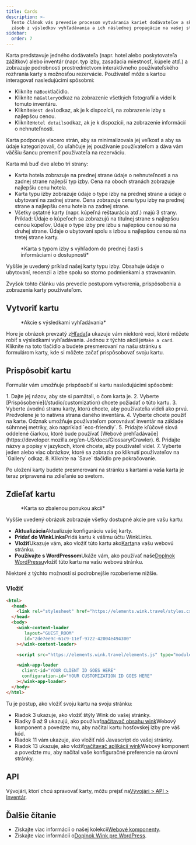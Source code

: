 ```yaml
---
title: Cards
description: >-
  Tento článok vás prevedie procesom vytvárania kariet dodávateľov a skladových
  zásob z výsledkov vyhľadávania a ich následnej propagácie na vašej stránke.
sidebar:
  order: 7
---
```


Karta predstavuje jedného dodávateľa (napr. hotel alebo poskytovateľa zážitkov) alebo inventár (napr. typ izby, zasadacia miestnosť, kúpele atď.) a zobrazuje podrobnosti prostredníctvom interaktívneho používateľského rozhrania karty s možnosťou rezervácie.
Používateľ môže s kartou interagovať nasledujúcimi spôsobmi:

* Kliknite na`Book`tlačidlo.
* Kliknite na`Gallery`odkaz na zobrazenie všetkých fotografií a videí k tomuto inventáru.
* Kliknite`Best deal`odkaz, ak je k dispozícii, na zobrazenie izby s najlepšou cenou.
* Kliknite`Hotel details`odkaz, ak je k dispozícii, na zobrazenie informácií o nehnuteľnosti.

Karta podporuje viacero strán, aby sa minimalizovala jej veľkosť a aby sa údaje kategorizovali, čo uľahčuje jej používanie používateľom a dáva vám väčšiu šancu premeniť používateľa na rezerváciu.

Karta má buď dve alebo tri strany:

* Karta hotela zobrazuje na prednej strane údaje o nehnuteľnosti a na zadnej strane najlepší typ izby. Cena na oboch stranách zobrazuje najlepšiu cenu hotela.
* Karta typu izby zobrazuje údaje o type izby na prednej strane a údaje o ubytovaní na zadnej strane. Cena zobrazuje cenu typu izby na prednej strane a najlepšiu cenu hotela na zadnej strane.
* Všetky ostatné karty (napr. kúpeľná reštaurácia atď.) majú 3 strany. Príklad: Údaje o kúpeľoch sa zobrazujú na titulnej strane s najlepšou cenou kúpeľov. Údaje o type izby pre izbu s najlepšou cenou sú na druhej strane. Údaje o ubytovaní spolu s izbou s najlepšou cenou sú na tretej strane karty.

<figure>
  <CloudinaryImage width="350" height="829" resize="scale" quality="best" alt="Náhľad karty" src="academy/card-example" errorImage="noimage_opaque_nyrtl0.png" />

  <figcaption>*Karta s typom izby s výhľadom do prednej časti s informáciami o dostupnosti*</figcaption>
</figure>


Vyššie je uvedený príklad našej karty typu izby. Obsahuje údaje o ubytovaní, recenzii a izbe spolu so storno podmienkami a stravovaním.

Zvyšok tohto článku vás prevedie postupom vytvorenia, prispôsobenia a zobrazenia karty používateľom.

## Vytvoriť kartu

<figure>
  <CloudinaryImage width="350" height="238" resize="scale" quality="best" alt="Akcie" src="academy/inventory-actions" errorImage="noimage_opaque_nyrtl0.png" />

  <figcaption>*Akcie s výsledkami vyhľadávania*</figcaption>
</figure>


Hore je obrázok prevzatý z[Hľadať](/studio/search)a ukazuje vám niektoré veci, ktoré môžete robiť s výsledkami vyhľadávania. Jednou z týchto akcií je`Make a card`.
Kliknite na toto tlačidlo a budete presmerovaní na našu stránku s formulárom karty, kde si môžete začať prispôsobovať svoju kartu.

## Prispôsobiť kartu

Formulár vám umožňuje prispôsobiť si kartu nasledujúcimi spôsobmi:

<Steps>
  1. Dajte jej názov, aby ste si pamätali, o čom karta je.
  2. Vyberte [Prispôsobenie](/studio/customization) chcete požiadať o túto kartu.
  3. Vyberte úvodnú stranu karty, ktorú chcete, aby používatelia videli ako prvú. Predvolene je to natívna strana daného inventára.
  4. Vyberte <Badge text="badge" variant="tip" size="small" /> chcete použiť na karte. Odznak umožňuje používateľom porovnávať inventár na základe súhrnnej metriky, ako napríklad `eco-friendly`.
  5. Pridajte kľúčové slová oddelené čiarkou, ktoré bude používať [Webové prehľadávače](https://developer.mozilla.org/en-US/docs/Glossary/Crawler).
  6. Pridajte názvy a popisy v jazykoch, ktoré chcete, aby používateľ videl.
  7. Vyberte jeden alebo viac obrázkov, ktoré sa zobrazia po kliknutí používateľov na `Gallery` odkaz.
  8. Kliknite na `Save` tlačidlo pre pokračovanie.
</Steps>


Po uložení karty budete presmerovaní na stránku s kartami a vaša karta je teraz pripravená na zdieľanie so svetom.

## Zdieľať kartu

<figure>
  <CloudinaryImage width="350" height="857" resize="scale" quality="best" alt="Karta" src="academy/card-actions" errorImage="noimage_opaque_nyrtl0.png" />

  <figcaption>*Karta so zbalenou ponukou akcií*</figcaption>
</figure>


Vyššie uvedený obrázok zobrazuje všetky dostupné akcie pre vašu kartu:

* **Aktualizácia**Aktualizuje konfiguráciu vašej karty.
* **Pridať do WinkLinks**Pridá kartu k vášmu účtu WinkLinks.
* **Vložiť**Ukazuje vám, ako vložiť túto kartu ako[Karta](/developers/web-components/#content-loader)na vašu webovú stránku.
* **Používajte s WordPressom**Ukáže vám, ako používať naše[Doplnok WordPressu](/developers/wordpress)vložiť túto kartu na vašu webovú stránku.

Niektoré z týchto možností si podrobnejšie rozoberieme nižšie.

### Vložiť

```html {3, 6-9, 11, 13-16}
<html>
  <head>
    <link rel="stylesheet" href="https://elements.wink.travel/styles.css"></link>
  </head>
  <body>
    <wink-content-loader
       layout="GUEST_ROOM"
       id="2de7ee9c-61c9-11ef-9722-42004e494300"
    ></wink-content-loader>

    <script src="https://elements.wink.travel/elements.js" type="module" defer></script>

    <wink-app-loader
      client-id="YOUR CLIENT ID GOES HERE"
      configuration-id="YOUR CUSTOMIZATION ID GOES HERE"
    ></wink-app-loader>
  </body>
</html>
```

Tu je postup, ako vložiť svoju kartu na svoju stránku:

* Riadok 3 ukazuje, ako vložiť štýly Wink do vašej stránky.
* Riadky 6 až 9 ukazujú, ako používať[načítavač obsahu wink](/developers/web-components/#content-loader)Webový komponent a povedzte mu, aby načítal kartu hosťovskej izby pre váš kód.
* Riadok 11 vám ukazuje, ako vložiť náš Javascript do vašej stránky.
* Riadok 13 ukazuje, ako vložiť[načítavač aplikácií wink](/developers/web-components/#application-loader)Webový komponent a povedzte mu, aby načítal vaše konfiguračné preferencie na úrovni stránky.

## API

Vývojári, ktorí chcú spravovať karty, môžu prejsť na[Vývojári > API > Inventár](/developers/apis/#inventory-api).

## Ďalšie čítanie

* Získajte viac informácií o našej kolekcii[Webové komponenty](/developers/web-components).
* Získajte viac informácií o[Doplnok Wink pre WordPress](/developers/wordpress).

